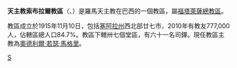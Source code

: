{{Infobox Roman Catholic diocese
|jurisdiction     = 教區
|name             = 索布拉爾
|latin= Dioecesis Sobralensis
|image =
|caption =
|location = [[巴西|巴西]]
|territory =[[塞阿拉州|塞阿拉州]]西北部廿七市
|population = 777,000
|rite = 罗马礼
|patron =
|province =福塔萊薩
|established = 1915年
|cathedral = 聖母無原罪主教座堂
|co-cathedral =
|leadership = 主教
|website =
|pope =
|patriarch=
|metropolitan =
|ordinary =奧德利爾·若瑟·馬格里
|coadjutor archbishop =
|coadjutor bishop =
|auxiliary =
|emeritus = }}

'''天主教索布拉爾教區'''（{{lang-la|Dioecesis Sobralensis}}、{{lang-pt|Diocese de Sobral}}）是羅馬天主教在巴西的一個教區，屬[[天主教福塔萊薩總教區|福塔萊薩總教區]]。

教區成立於1915年11月10日，包括[[塞阿拉州|塞阿拉州]]西北部廿七市，2010年有教友777,000人，佔轄區總人口84.7%。教區下轄卅七個堂區，有六十一名司鐸。現任教區主教為[[奧德利爾·若瑟·馬格里|奧德利爾·若瑟·馬格里]]。

[[Category:巴西天主教教區|S]]